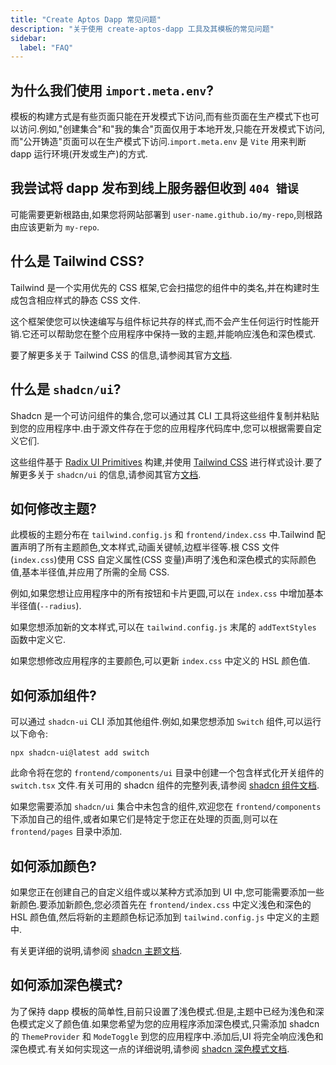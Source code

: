 ```yaml
---
title: "Create Aptos Dapp 常见问题"
description: "关于使用 create-aptos-dapp 工具及其模板的常见问题"
sidebar:
  label: "FAQ"
---
```


## 为什么我们使用 `import.meta.env`?

模板的构建方式是有些页面只能在开发模式下访问,而有些页面在生产模式下也可以访问.例如,"创建集合"和"我的集合"页面仅用于本地开发,只能在开发模式下访问,而"公开铸造"页面可以在生产模式下访问.`import.meta.env` 是 `Vite` 用来判断 dapp 运行环境(开发或生产)的方式.

## 我尝试将 dapp 发布到线上服务器但收到 `404 错误`

可能需要更新根路由,如果您将网站部署到 `user-name.github.io/my-repo`,则根路由应该更新为 `my-repo`.

## 什么是 Tailwind CSS?

Tailwind 是一个实用优先的 CSS 框架,它会扫描您的组件中的类名,并在构建时生成包含相应样式的静态 CSS 文件.

这个框架使您可以快速编写与组件标记共存的样式,而不会产生任何运行时性能开销.它还可以帮助您在整个应用程序中保持一致的主题,并能响应浅色和深色模式.

要了解更多关于 Tailwind CSS 的信息,请参阅其官方[文档](https://tailwindcss.com/docs/utility-first).

## 什么是 `shadcn/ui`?

Shadcn 是一个可访问组件的集合,您可以通过其 CLI 工具将这些组件复制并粘贴到您的应用程序中.由于源文件存在于您的应用程序代码库中,您可以根据需要自定义它们.

这些组件基于 [Radix UI Primitives](https://www.radix-ui.com/primitives) 构建,并使用 [Tailwind CSS](https://tailwindcss.com/) 进行样式设计.要了解更多关于 `shadcn/ui` 的信息,请参阅其官方[文档](https://ui.shadcn.com/docs).

## 如何修改主题?

此模板的主题分布在 `tailwind.config.js` 和 `frontend/index.css` 中.Tailwind 配置声明了所有主题颜色,文本样式,动画关键帧,边框半径等.根 CSS 文件(`index.css`)使用 CSS 自定义属性(CSS 变量)声明了浅色和深色模式的实际颜色值,基本半径值,并应用了所需的全局 CSS.

例如,如果您想让应用程序中的所有按钮和卡片更圆,可以在 `index.css` 中增加基本半径值(`--radius`).

如果您想添加新的文本样式,可以在 `tailwind.config.js` 末尾的 `addTextStyles` 函数中定义它.

如果您想修改应用程序的主要颜色,可以更新 `index.css` 中定义的 HSL 颜色值.

## 如何添加组件?

可以通过 `shadcn-ui` CLI 添加其他组件.例如,如果您想添加 `Switch` 组件,可以运行以下命令:

```shellscript filename="Terminal"
npx shadcn-ui@latest add switch
```

此命令将在您的 `frontend/components/ui` 目录中创建一个包含样式化开关组件的 `switch.tsx` 文件.有关可用的 shadcn 组件的完整列表,请参阅 [shadcn 组件文档](https://ui.shadcn.com/docs/components).

如果您需要添加 `shadcn/ui` 集合中未包含的组件,欢迎您在 `frontend/components` 下添加自己的组件,或者如果它们是特定于您正在处理的页面,则可以在 `frontend/pages` 目录中添加.

## 如何添加颜色?

如果您正在创建自己的自定义组件或以某种方式添加到 UI 中,您可能需要添加一些新颜色.要添加新颜色,您必须首先在 `frontend/index.css` 中定义浅色和深色的 HSL 颜色值,然后将新的主题颜色标记添加到 `tailwind.config.js` 中定义的主题中.

有关更详细的说明,请参阅 [shadcn 主题文档](https://ui.shadcn.com/docs/theming).

## 如何添加深色模式?

为了保持 dapp 模板的简单性,目前只设置了浅色模式.但是,主题中已经为浅色和深色模式定义了颜色值.如果您希望为您的应用程序添加深色模式,只需添加 shadcn 的 `ThemeProvider` 和 `ModeToggle` 到您的应用程序中.添加后,UI 将完全响应浅色和深色模式.有关如何实现这一点的详细说明,请参阅 [shadcn 深色模式文档](https://ui.shadcn.com/docs/dark-mode/vite).
